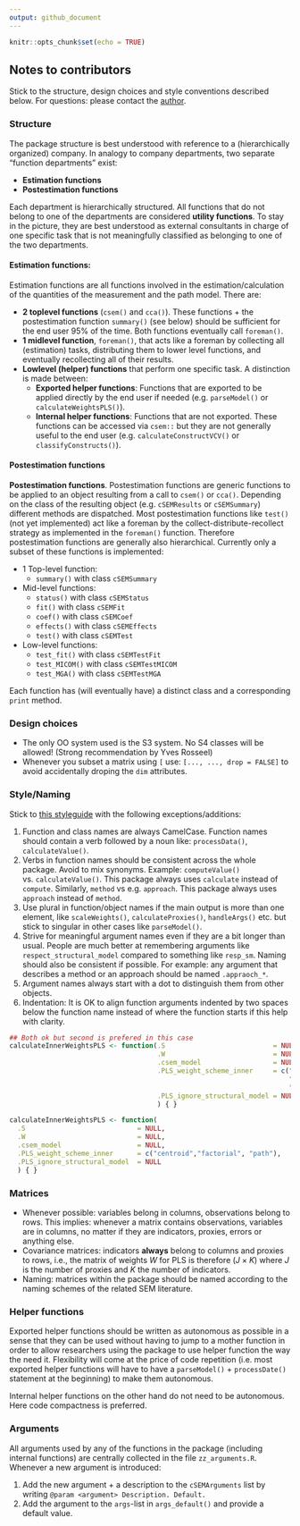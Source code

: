 ```yaml
---
output: github_document
---
```


```r
knitr::opts_chunk$set(echo = TRUE)
```
## Notes to contributors

Stick to the structure, design choices and style conventions described below.
For questions: please contact the [author](mailto:manuel.steiner@uni-wuerzburg.de).

### Structure

The package structure is best understood with reference to a (hierarchically organized) company. In analogy to company departments, two separate "function departments" 
exist:

- **Estimation functions**
- **Postestimation functions**

Each department is hierarchically structured. All functions that do not belong
to one of the departments are considered **utility functions**. To stay in the
picture, they are best understood as external consultants in charge of one
specific task that is not meaningfully classified as belonging to one of the two
departments.

#### Estimation functions:

Estimation functions are all functions involved in the estimation/calculation 
of the quantities of the measurement and the path model. There are:

- **2 toplevel functions** (`csem()` and `cca()`). These functions + the
  postestimation function `summary()` (see below) should be sufficient for the end
  user 95% of the time. Both functions eventually call `foreman()`.
- **1 midlevel function**, `foreman()`, that acts like a foreman by collecting all
  (estimation) tasks, distributing them to lower level functions, and 
  eventually recollecting all of their results.
- **Lowlevel (helper) functions** that perform one specific task. A distinction
  is made between:
    - **Exported helper functions**: Functions that are exported to be applied
      directly by the end user if needed (e.g. `parseModel()` or
      `calculateWeightsPLS()`).
    - **Internal helper functions**: Functions that are not exported. These functions 
      can be accessed via `csem::` but they are not generally useful to the end user
      (e.g. `calculateConstructVCV()` or `classifyConstructs()`). 
      
#### Postestimation functions
**Postestimation functions**. Postestimation functions are generic functions
to be applied to an object resulting from a call to `csem()` or `cca()`. Depending
on the class of the resulting object (e.g. `cSEMResults` or `cSEMSummary`)
different methods are dispatched. Most postestimation functions like `test()`
(not yet implemented) act like a foreman by the collect-distribute-recollect 
strategy as implemented in the `foreman()` function. 
Therefore postestimation functions are generally also hierarchical. 
Currently only a subset of these functions is implemented:

- 1 Top-level function: 
  - `summary()` with class `cSEMSummary`
- Mid-level functions:
  - `status()` with class `cSEMStatus`
  - `fit()` with class `cSEMFit`
  - `coef()` with class `cSEMCoef`
  - `effects()` with class `cSEMEffects`
  - `test()` with class `cSEMTest`
- Low-level functions:
  - `test_fit()` with class `cSEMTestFit`
  - `test_MICOM()` with class `cSEMTestMICOM`
  - `test_MGA()` with class `cSEMTestMGA`

Each function has (will eventually have) a distinct class and a corresponding 
`print` method.

### Design choices

- The only OO system used is the S3 system. No S4 classes will be allowed! (Strong
  recommendation by Yves Rosseel)
- Whenever you subset a matrix using `[` use: `[..., ..., drop = FALSE]` to avoid
  accidentally droping the `dim` attributes.
  
### Style/Naming

Stick to [this styleguide](http://style.tidyverse.org/) with the following
exceptions/additions:

1. Function and class names are always CamelCase. Function names should contain 
   a verb followed by a noun like: `processData()`, `calculateValue()`.
1. Verbs in function names should be consistent across the whole package. Avoid to
   mix synonyms. Example: `computeValue()` vs. `calculateValue()`.
   This package always uses `calculate` instead of `compute`. Similarly, `method` 
   vs e.g. `approach`. This package always uses `approach` instead of `method`.
1. Use plural in function/object names if the main output is more than one element, 
   like `scaleWeights()`, `calculateProxies()`, `handleArgs()` etc. but stick to
   singular in other cases like `parseModel()`.
1. Strive for meaningful argument names even if they are a bit longer than usual.
   People are much better at remembering arguments like `respect_structural_model`
   compared to something like `resp_sm`. Naming should also be consistent if possible.
   For example: any argument that describes a method or an approach should be named
   `.appraoch_*`.
1. Argument names always start with a dot to distinguish them from other objects.
1. Indentation: It is OK to align function arguments indented by two spaces below 
   the function name instead of where the function starts if this help with clarity.

```r
## Both ok but second is prefered in this case
calculateInnerWeightsPLS <- function(.S                           = NULL,
                                     .W                           = NULL,
                                     .csem_model                  = NULL,
                                     .PLS_weight_scheme_inner     = c("centroid",
                                                                      "factorial", 
                                                                      "path"),
                                     .PLS_ignore_structural_model = NULL
                                     ) { }

calculateInnerWeightsPLS <- function(
  .S                            = NULL,
  .W                            = NULL,
  .csem_model                   = NULL,
  .PLS_weight_scheme_inner      = c("centroid","factorial", "path"),
  .PLS_ignore_structural_model  = NULL
  ) { }
```

### Matrices

- Whenever possible: variables belong in columns, observations belong to rows.
  This implies: whenever a matrix contains observations, variables are in columns, 
  no matter if they are indicators, proxies, errors or anything else.
- Covariance matrices: indicators **always** belong to columns and proxies to 
  rows, i.e., the matrix of weights $W$ for PLS is therefore $(J \times K)$ 
  where $J$ is the number of proxies and $K$ the number of indicators.
- Naming: matrices within the package should be named according to the naming schemes 
  of the related SEM literature. 

### Helper functions

Exported helper functions should be written as autonomous as possible in a sense 
that they can be used without having to jump to a mother function in order to allow researchers using the package to use helper function the way the need it. 
Flexibility will come at the price of code repetition (i.e. most exported helper 
functions will have to have a `parseModel()` + `processDate()` statement at the 
beginning) to make them autonomous.

Internal helper functions on the other hand do not need to be autonomous. Here
code compactness is preferred.

### Arguments

All arguments used by any of the functions in the package (including internal
functions) are centrally collected in the file `zz_arguments.R`.
Whenever a new argument is introduced:

1. Add the new argument + a description to the `cSEMArguments` list by writing
  `@param <argument> Description. Default.`
1. Add the argument to the `args`-list in `args_default()` and provide a
   default value. 
